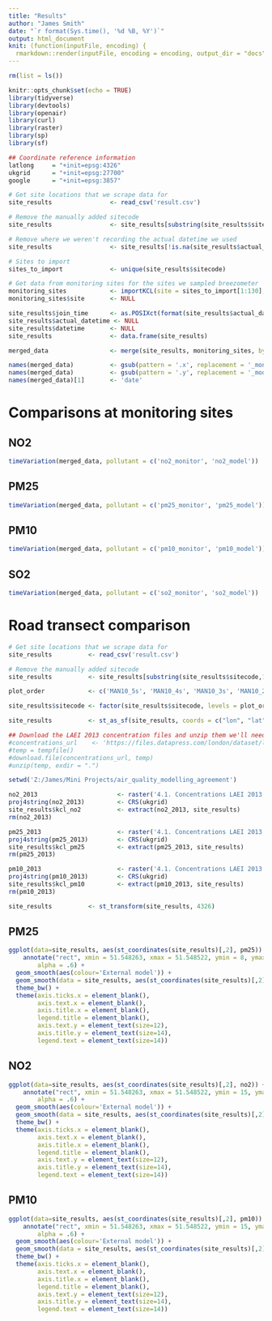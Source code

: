 ```yaml
---
title: "Results"
author: "James Smith"
date: "`r format(Sys.time(), '%d %B, %Y')`"
output: html_document
knit: (function(inputFile, encoding) {
  rmarkdown::render(inputFile, encoding = encoding, output_dir = "docs") }) 
---
```


```r
rm(list = ls())

knitr::opts_chunk$set(echo = TRUE)
library(tidyverse)
library(devtools)
library(openair)
library(curl)
library(raster)
library(sp)
library(sf)

## Coordinate reference information
latlong     = "+init=epsg:4326"
ukgrid      = "+init=epsg:27700"
google      = "+init=epsg:3857"

```

```r
# Get site locations that we scrape data for
site_results                <- read_csv('result.csv')

# Remove the manually added sitecode
site_results                <- site_results[substring(site_results$sitecode,1,2) != 'MA',]

# Remove where we weren't recording the actual datetime we used
site_results                <- site_results[!is.na(site_results$actual_datetime),]

# Sites to import
sites_to_import             <- unique(site_results$sitecode)

# Get data from monitoring sites for the sites we sampled breezometer
monitoring_sites            <- importKCL(site = sites_to_import[1:130], year = 2018, units = 'volume')
monitoring_sites$site       <- NULL

site_results$join_time      <- as.POSIXct(format(site_results$actual_datetime, format = '%Y-%m-%d %H:00:00'), format = '%Y-%m-%d %H:%M:%S')
site_results$actual_datetime <- NULL
site_results$datetime       <- NULL
site_results                <- data.frame(site_results)

merged_data                 <- merge(site_results, monitoring_sites, by.x = c('join_time', 'sitecode'), by.y = c('date', 'code'))

names(merged_data)          <- gsub(pattern = '.x', replacement = '_monitor', names(merged_data))
names(merged_data)          <- gsub(pattern = '.y', replacement = '_model', names(merged_data))
names(merged_data)[1]       <- 'date'


```

# Comparisons at monitoring sites

## NO2

```r
timeVariation(merged_data, pollutant = c('no2_monitor', 'no2_model'))
```

## PM25

```r
timeVariation(merged_data, pollutant = c('pm25_monitor', 'pm25_model'))
```

## PM10

```r
timeVariation(merged_data, pollutant = c('pm10_monitor', 'pm10_model'))
```

## SO2

```r
timeVariation(merged_data, pollutant = c('so2_monitor', 'so2_model'))
```

# Road transect comparison

```r
# Get site locations that we scrape data for
site_results          <- read_csv('result.csv')

# Remove the manually added sitecode
site_results          <- site_results[substring(site_results$sitecode,1,6) == 'MAN10_',]

plot_order            <- c('MAN10_5s', 'MAN10_4s', 'MAN10_3s', 'MAN10_2s', 'MAN10_1s', 'MAN10_1n', 'MAN10_2n', 'MAN10_3n', 'MAN10_4n', 'MAN10_5n')

site_results$sitecode <- factor(site_results$sitecode, levels = plot_order)

site_results          <- st_as_sf(site_results, coords = c("lon", "lat"), crs = 4326) %>% st_transform(27700)
```

```r
## Download the LAEI 2013 concentration files and unzip them we'll need
#concentrations_url    <- 'https://files.datapress.com/london/dataset/london-atmospheric-emissions-inventory-2013/2017-01-26T18:50:00/4.1.%20Concentrations%20LAEI%202013%20Update.zip'
#temp = tempfile()
#download.file(concentrations_url, temp)
#unzip(temp, exdir = ".")

setwd('Z:/James/Mini Projects/air_quality_modelling_agreement')

no2_2013                      <- raster('4.1. Concentrations LAEI 2013 Update/2013/ASCII/PostLAEI2013_2013_NO2.asc')
proj4string(no2_2013)         <- CRS(ukgrid)
site_results$kcl_no2          <- extract(no2_2013, site_results)
rm(no2_2013)

pm25_2013                     <- raster('4.1. Concentrations LAEI 2013 Update/2013/ASCII/PostLAEI2013_2013_PM25.asc')
proj4string(pm25_2013)        <- CRS(ukgrid)
site_results$kcl_pm25         <- extract(pm25_2013, site_results)
rm(pm25_2013)

pm10_2013                     <- raster('4.1. Concentrations LAEI 2013 Update/2013/ASCII/PostLAEI2013_2013_PM10.asc')
proj4string(pm10_2013)        <- CRS(ukgrid)
site_results$kcl_pm10         <- extract(pm10_2013, site_results)
rm(pm10_2013)

site_results          <- st_transform(site_results, 4326)
```

## PM25

```r

ggplot(data=site_results, aes(st_coordinates(site_results)[,2], pm25)) + 
    annotate("rect", xmin = 51.548263, xmax = 51.548522, ymin = 8, ymax = 16,
        alpha = .6) +
  geom_smooth(aes(colour='External model')) +
  geom_smooth(data = site_results, aes(st_coordinates(site_results)[,2], kcl_pm25, colour='KCL Model')) +
  theme_bw() +
  theme(axis.ticks.x = element_blank(),
        axis.text.x = element_blank(),
        axis.title.x = element_blank(),
        legend.title = element_blank(),
        axis.text.y = element_text(size=12),
        axis.title.y = element_text(size=14),
        legend.text = element_text(size=14))

```

## NO2

```r

ggplot(data=site_results, aes(st_coordinates(site_results)[,2], no2)) + 
    annotate("rect", xmin = 51.548263, xmax = 51.548522, ymin = 15, ymax = 40,
        alpha = .6) +
  geom_smooth(aes(colour='External model')) +
  geom_smooth(data = site_results, aes(st_coordinates(site_results)[,2], kcl_no2, colour='KCL Model')) +
  theme_bw() +
  theme(axis.ticks.x = element_blank(),
        axis.text.x = element_blank(),
        axis.title.x = element_blank(),
        legend.title = element_blank(),
        axis.text.y = element_text(size=12),
        axis.title.y = element_text(size=14),
        legend.text = element_text(size=14))

```

## PM10

```r

ggplot(data=site_results, aes(st_coordinates(site_results)[,2], pm10)) + 
    annotate("rect", xmin = 51.548263, xmax = 51.548522, ymin = 15, ymax = 26,
        alpha = .6) +
  geom_smooth(aes(colour='External model')) +
  geom_smooth(data = site_results, aes(st_coordinates(site_results)[,2], kcl_pm10, colour='KCL Model')) +
  theme_bw() +
  theme(axis.ticks.x = element_blank(),
        axis.text.x = element_blank(),
        axis.title.x = element_blank(),
        legend.title = element_blank(),
        axis.text.y = element_text(size=12),
        axis.title.y = element_text(size=14),
        legend.text = element_text(size=14))

```